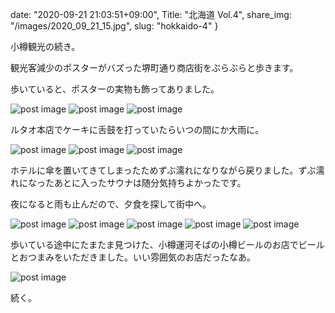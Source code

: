 date: "2020-09-21 21:03:51+09:00",
Title: "北海道 Vol.4",
share_img: "/images/2020_09_21_15.jpg",
slug: "hokkaido-4"
}

小樽観光の続き。

観光客減少のポスターがバズった堺町通り商店街をぶらぶらと歩きます。

歩いていると、ポスターの実物も飾ってありました。

<img src="/images/2020_09_21_14.jpg" alt="post image" />
<img src="/images/2020_09_21_15.jpg" alt="post image" />
<img src="/images/2020_09_21_16.jpg" alt="post image" />

ルタオ本店でケーキに舌鼓を打っていたらいつの間にか大雨に。

<img src="/images/2020_09_21_17.jpg" alt="post image" />
<img src="/images/2020_09_21_18.jpg" alt="post image" />
<img src="/images/2020_09_21_19.jpg" alt="post image" />

ホテルに傘を置いてきてしまったためずぶ濡れになりながら戻りました。ずぶ濡れになったあとに入ったサウナは随分気持ちよかったです。

夜になると雨も止んだので、夕食を探して街中へ。

<img src="/images/2020_09_21_20.jpg" alt="post image" />
<img src="/images/2020_09_21_21.jpg" alt="post image" />
<img src="/images/2020_09_21_22.jpg" alt="post image" />
<img src="/images/2020_09_21_23.jpg" alt="post image" />
<img src="/images/2020_09_21_24.jpg" alt="post image" />

歩いている途中にたまたま見つけた、小樽運河そばの小樽ビールのお店でビールとおつまみをいただきました。いい雰囲気のお店だったなあ。

<img src="/images/2020_09_21_25.jpg" alt="post image" />

続く。